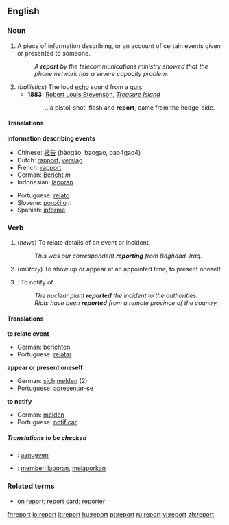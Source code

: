 ==English==

===Noun===
{{en-noun-reg}}

# A piece of information describing, or an account of certain events given or presented to someone.
#:''A '''report''' by the telecommunications ministry showed that the phone network has a severe capacity problem.''
# (''ballistics'') The loud [[echo]] sound from a [[gun]].
#*'''1883:''' [[w:Robert Louis Stevenson|Robert Louis Stevenson]], ''[[w:Treasure Island|Treasure Island]]''
#*: ...a pistol-shot, flash and '''report''', came from the hedge-side.

====Translations====
'''information describing events'''
{{top}}
*Chinese: [[报告]] (bàogào, baogao, bao4gao4)
*Dutch: [[rapport]], [[verslag]]
*French: [[rapport]]
*German: [[Bericht]] ''m''
*Indonesian: [[laporan]]
{{mid}}
*Portuguese: [[relato]]
*Slovene: [[poročilo]] ''n''
*Spanish: [[informe]]
{{bottom}}

===Verb===
{{en-verb}}

# {{intransitive}} (''news'') To relate details of an event or incident.
#:''This was our correspondent '''reporting''' from Baghdad, Iraq.''
# {{intransitive}} (''military'') To show up or appear at an appointed time; to present oneself.
# {{transitive}}: To notify of.
#:''The nuclear plant '''reported''' the incident to the authorities.''
#:''Riots have been '''reported''' from a remote province of the country.''

====Translations====
'''to relate event'''
{{top}}
*German: [[berichten]]
*Portuguese: [[relatar]]
{{mid}}
{{bottom}}

'''appear or present oneself'''
{{top}}
*German: [[sich]] [[melden]] (2)
*Portuguese: [[apresentar-se]]
{{mid}}
{{bottom}}

'''to notify'''
{{top}}
*German: [[melden]]
*Portuguese: [[notificar]]
{{mid}}
{{bottom}}

=====Translations to be checked=====
{{checktrans}}
*{{ttbc|Dutch}}: [[aangeven]]
*{{ttbc|Indonesian}}: [[memberi laporan]], [[melaporkan]]

===Related terms===
*[[on report]]; [[report card]]; [[reporter]]

[[fr:report]]
[[io:report]]
[[it:report]]
[[hu:report]]
[[pt:report]]
[[ru:report]]
[[vi:report]]
[[zh:report]]